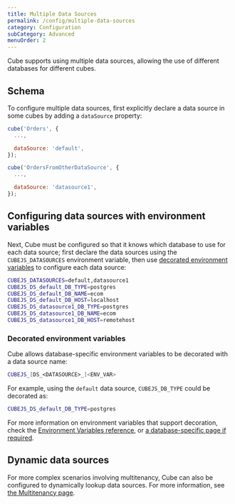 ```yaml
---
title: Multiple Data Sources
permalink: /config/multiple-data-sources
category: Configuration
subCategory: Advanced
menuOrder: 2
---
```


Cube supports using multiple data sources, allowing the use of different
databases for different cubes.

## Schema

To configure multiple data sources, first explicitly declare a data source in
some cubes by adding a `dataSource` property:

```javascript
cube('Orders', {
  ...,

  dataSource: 'default',
});

cube('OrdersFromOtherDataSource', {
  ...,

  dataSource: 'datasource1',
});
```

## Configuring data sources with environment variables

Next, Cube must be configured so that it knows which database to use for each
data source; first declare the data sources using the `CUBEJS_DATASOURCES`
environment variable, then use
[decorated environment variables](#environment-variables-decorated-environment-variables)
to configure each data source:

```bash
CUBEJS_DATASOURCES=default,datasource1
CUBEJS_DS_default_DB_TYPE=postgres
CUBEJS_DS_default_DB_NAME=ecom
CUBEJS_DS_default_DB_HOST=localhost
CUBEJS_DS_datasource1_DB_TYPE=postgres
CUBEJS_DS_datasource1_DB_NAME=ecom
CUBEJS_DS_datasource1_DB_HOST=remotehost
```

### Decorated environment variables

Cube allows database-specific environment variables to be decorated with a data
source name:

```bash
CUBEJS_[DS_<DATASOURCE>_]<ENV_VAR>
```

For example, using the `default` data source, `CUBEJS_DB_TYPE` could be
decorated as:

```bash
CUBEJS_DS_default_DB_TYPE=postgres
```

For more information on environment variables that support decoration, check the
[Environment Variables reference][ref-config-ref-env], or [a database-specific
page if required][ref-config-db].

## Dynamic data sources

For more complex scenarios involving multitenancy, Cube can also be configured
to dynamically lookup data sources. For more information, see [the Multitenancy
page][ref-config-multitenancy].

[ref-config-ref-env]: /reference/environment-variables
[ref-config-db]: /config/databases
[ref-config-multitenancy]:
  /config/multitenancy#multitenancy-multitenancy-vs-multiple-data-sources
